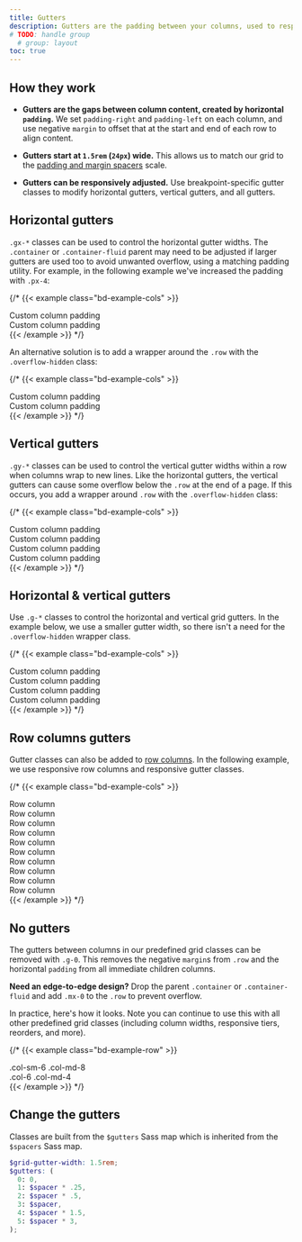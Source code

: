 ```yaml
---
title: Gutters
description: Gutters are the padding between your columns, used to responsively space and align content in the Bootstrap grid system.
# TODO: handle group
  # group: layout
toc: true
---
```


## How they work

- **Gutters are the gaps between column content, created by horizontal `padding`.** We set `padding-right` and `padding-left` on each column, and use negative `margin` to offset that at the start and end of each row to align content.

- **Gutters start at `1.5rem` (`24px`) wide.** This allows us to match our grid to the [padding and margin spacers]([[docsref:/utilities/spacing]]) scale.

- **Gutters can be responsively adjusted.** Use breakpoint-specific gutter classes to modify horizontal gutters, vertical gutters, and all gutters.

## Horizontal gutters

`.gx-*` classes can be used to control the horizontal gutter widths. The `.container` or `.container-fluid` parent may need to be adjusted if larger gutters are used too to avoid unwanted overflow, using a matching padding utility. For example, in the following example we've increased the padding with `.px-4`:

{/* {{< example class="bd-example-cols" >}}
<div class="container px-4 text-center">
  <div class="row gx-5">
    <div class="col">
     <div class="p-3">Custom column padding</div>
    </div>
    <div class="col">
      <div class="p-3">Custom column padding</div>
    </div>
  </div>
</div>
{{< /example >}} */}

An alternative solution is to add a wrapper around the `.row` with the `.overflow-hidden` class:

{/* {{< example class="bd-example-cols" >}}
<div class="container overflow-hidden text-center">
  <div class="row gx-5">
    <div class="col">
     <div class="p-3">Custom column padding</div>
    </div>
    <div class="col">
      <div class="p-3">Custom column padding</div>
    </div>
  </div>
</div>
{{< /example >}} */}

## Vertical gutters

`.gy-*` classes can be used to control the vertical gutter widths within a row when columns wrap to new lines. Like the horizontal gutters, the vertical gutters can cause some overflow below the `.row` at the end of a page. If this occurs, you add a wrapper around `.row` with the `.overflow-hidden` class:

{/* {{< example class="bd-example-cols" >}}
<div class="container overflow-hidden text-center">
  <div class="row gy-5">
    <div class="col-6">
      <div class="p-3">Custom column padding</div>
    </div>
    <div class="col-6">
      <div class="p-3">Custom column padding</div>
    </div>
    <div class="col-6">
      <div class="p-3">Custom column padding</div>
    </div>
    <div class="col-6">
      <div class="p-3">Custom column padding</div>
    </div>
  </div>
</div>
{{< /example >}} */}

## Horizontal & vertical gutters

Use `.g-*` classes to control the horizontal and vertical grid gutters. In the example below, we use a smaller gutter width, so there isn't a need for the `.overflow-hidden` wrapper class.

{/* {{< example class="bd-example-cols" >}}
<div class="container text-center">
  <div class="row g-2">
    <div class="col-6">
      <div class="p-3">Custom column padding</div>
    </div>
    <div class="col-6">
      <div class="p-3">Custom column padding</div>
    </div>
    <div class="col-6">
      <div class="p-3">Custom column padding</div>
    </div>
    <div class="col-6">
      <div class="p-3">Custom column padding</div>
    </div>
  </div>
</div>
{{< /example >}} */}

## Row columns gutters

Gutter classes can also be added to [row columns]([[docsref:/layout/grid#row-columns]]). In the following example, we use responsive row columns and responsive gutter classes.

{/* {{< example class="bd-example-cols" >}}
<div class="container text-center">
  <div class="row row-cols-2 row-cols-lg-5 g-2 g-lg-3">
    <div class="col">
      <div class="p-3">Row column</div>
    </div>
    <div class="col">
      <div class="p-3">Row column</div>
    </div>
    <div class="col">
      <div class="p-3">Row column</div>
    </div>
    <div class="col">
      <div class="p-3">Row column</div>
    </div>
    <div class="col">
      <div class="p-3">Row column</div>
    </div>
    <div class="col">
      <div class="p-3">Row column</div>
    </div>
    <div class="col">
      <div class="p-3">Row column</div>
    </div>
    <div class="col">
      <div class="p-3">Row column</div>
    </div>
    <div class="col">
      <div class="p-3">Row column</div>
    </div>
    <div class="col">
      <div class="p-3">Row column</div>
    </div>
  </div>
</div>
{{< /example >}} */}

## No gutters

The gutters between columns in our predefined grid classes can be removed with `.g-0`. This removes the negative `margin`s from `.row` and the horizontal `padding` from all immediate children columns.

**Need an edge-to-edge design?** Drop the parent `.container` or `.container-fluid` and add `.mx-0` to the `.row` to prevent overflow.

In practice, here's how it looks. Note you can continue to use this with all other predefined grid classes (including column widths, responsive tiers, reorders, and more).

{/* {{< example class="bd-example-row" >}}
<div class="row g-0 text-center">
  <div class="col-sm-6 col-md-8">.col-sm-6 .col-md-8</div>
  <div class="col-6 col-md-4">.col-6 .col-md-4</div>
</div>
{{< /example >}} */}

## Change the gutters

Classes are built from the `$gutters` Sass map which is inherited from the `$spacers` Sass map.

```scss
$grid-gutter-width: 1.5rem;
$gutters: (
  0: 0,
  1: $spacer * .25,
  2: $spacer * .5,
  3: $spacer,
  4: $spacer * 1.5,
  5: $spacer * 3,
);
```

